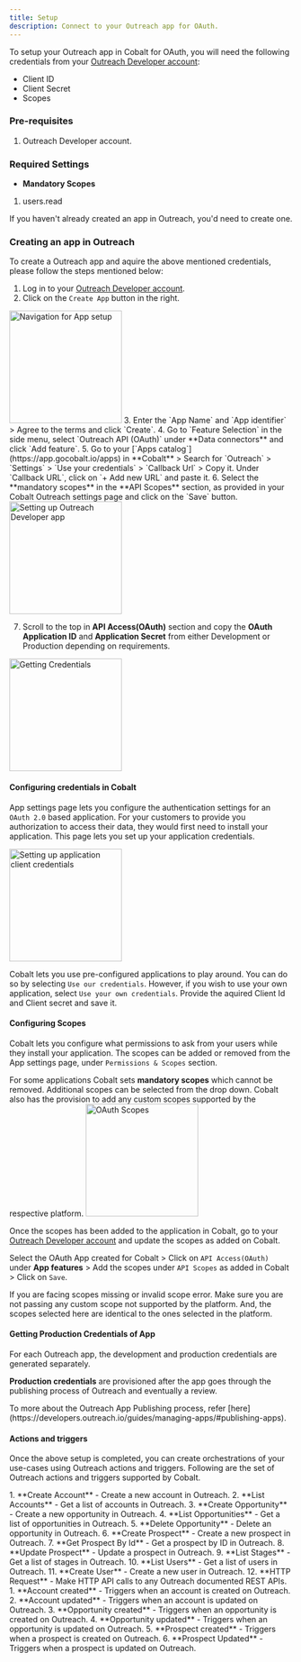 ```yaml
---
title: Setup
description: Connect to your Outreach app for OAuth.
---
```

To setup your Outreach app in Cobalt for OAuth, you will need the following credentials from your [Outreach Developer account](https://developers.outreach.io/apps/):
- Client ID
- Client Secret
- Scopes

### Pre-requisites

1. Outreach Developer account.

### Required Settings

* **Mandatory Scopes** 
1. users.read

<Info>If you haven't already created an app in Outreach, you'd need to create one.</Info>

### Creating an app in Outreach

To create a Outreach app and aquire the above mentioned credentials, please follow the steps mentioned below:

1. Log in to your [Outreach Developer account](https://developers.outreach.io/apps/).
2. Click on the `Create App` button in the right.
<img height="200" src="/images/Outreach/outreach_navigation.png" alt="Navigation for App setup"/>
3. Enter the `App Name` and `App identifier` > Agree to the terms and click `Create`.
4. Go to `Feature Selection` in the side menu, select `Outreach API (OAuth)` under **Data connectors** and click `Add feature`.
5. Go to your [`Apps catalog`](https://app.gocobalt.io/apps) in **Cobalt** > Search for `Outreach` > `Settings` > `Use your credentials` > `Callback Url` > Copy it. Under `Callback URL`, click on `+ Add new URL` and paste it.
6. Select the **mandatory scopes** in the **API Scopes** section, as provided in your Cobalt Outreach settings page and click on the `Save` button.
<img height="200" src="/images/Outreach/outreach_config.png" alt="Setting up Outreach Developer app"/>

7. Scroll to the top in **API Access(OAuth)** section and copy the **OAuth Application ID** and **Application Secret** from either Development or Production depending on requirements.
<img height="200" src="/images/Outreach/outreach_credentials.png" alt="Getting Credentials"/>

#### Configuring credentials in Cobalt
App settings page lets you configure the authentication settings for an `OAuth 2.0` based application. For your customers to provide you authorization to access their data,
they would first need to install your application. This page lets you set up your application credentials.

<img height="200" src="/images/Outreach/outreach_cobalt.png" alt="Setting up application client credentials"/>

Cobalt lets you use pre-configured applications to play around. You can do so by selecting `Use our credentials`. However, if you wish to use your own application,
select `Use your own credentials`. Provide the aquired Client Id and Client secret and save it.

#### Configuring Scopes
Cobalt lets you configure what permissions to ask from your users while they install your application. The scopes can be added or removed from the App settings page, under `Permissions & Scopes`
section. 

For some applications Cobalt sets **mandatory scopes** which cannot be removed. Additional scopes can be selected from the drop down. Cobalt also has the provision to add any 
custom scopes supported by the respective platform.
<img height="200" src="/images/Outreach/outreach_scopes.png" alt="OAuth Scopes"/>

Once the scopes has been added to the application in Cobalt, go to your [Outreach Developer account](https://developers.outreach.io/apps/) and update the scopes as added on Cobalt.

Select the OAuth App created for Cobalt > Click on `API Access(OAuth)` under **App features** > Add the scopes under `API Scopes` as added in Cobalt > Click on `Save`. 

<Warning>
If you are facing scopes missing or invalid scope error. Make sure you are not passing any custom scope not supported by the platform. And, the scopes selected here are
identical to the ones selected in the platform.
</Warning>

#### Getting Production Credentials of App

For each Outreach app, the development and production credentials are generated separately.

**Production credentials** are provisioned after the app goes through the publishing process of Outreach and eventually a review.

<Info>
To more about the Outreach App Publishing process, refer [here](https://developers.outreach.io/guides/managing-apps/#publishing-apps).
</Info>

#### Actions and triggers
Once the above setup is completed, you can create orchestrations of your use-cases using Outreach actions and triggers. Following are the set of Outreach actions and triggers
supported by Cobalt.

<Tabs>
  <Tab title="Actions">
  <AccordionGroup>
  <Accordion title="Accounts">
     1. **Create Account** - Create a new account in Outreach.
     2. **List Accounts** - Get a list of accounts in Outreach.
     </Accordion>
     <Accordion title="Opportunity">
     3. **Create Opportunity** - Create a new opportunity in Outreach.
     4. **List Opportunities** - Get a list of opportunities in Outreach.
     5. **Delete Opportunity** - Delete an opportunity in Outreach.
     </Accordion>
     <Accordion title="Prospects">
     6. **Create Prospect** - Create a new prospect in Outreach.
     7. **Get Prospect By Id** - Get a prospect by ID in Outreach.
     8. **Update Prospect** - Update a prospect in Outreach.
     </Accordion>
     <Accordion title="Stages">
     9. **List Stages** - Get a list of stages in Outreach.
    </Accordion>
     <Accordion title="Users">
     10. **List Users** - Get a list of users in Outreach.
     11. **Create User** - Create a new user in Outreach.
      </Accordion>
     <Accordion title="Others">
     12. **HTTP Request** - Make HTTP API calls to any Outreach documented REST APIs.
      </Accordion>
    </AccordionGroup>
  </Tab>
  
  <Tab title="Triggers">
         1. **Account created** - Triggers when an account is created on Outreach.
         2. **Account updated** - Triggers when an account is updated on Outreach.
         3. **Opportunity created** - Triggers when an opportunity is created on Outreach.
         4. **Opportunity updated** - Triggers when an opportunity is updated on Outreach.
         5. **Prospect created** - Triggers when a prospect is created on Outreach.
         6. **Prospect Updated** - Triggers when a prospect is updated on Outreach.
  </Tab>
</Tabs>
